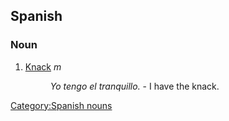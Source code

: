 ==Spanish==

===Noun===
#[[Knack]] ''m''
#:''Yo tengo el tranquillo.'' - I have the knack.

[[Category:Spanish nouns]]